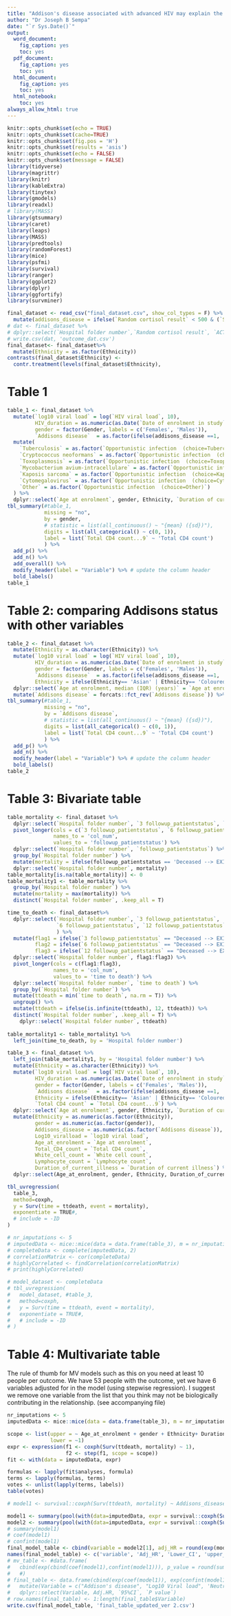 ```yaml
---
title: "Addison's disease associated with advanced HIV may explain the high mortality"
author: "Dr Joseph B Sempa"
date: "`r Sys.Date()`"
output:
  word_document:
    fig_caption: yes
    toc: yes
  pdf_document:
    fig_caption: yes
    toc: yes
  html_document:
    fig_caption: yes
    toc: yes
  html_notebook:
    toc: yes
always_allow_html: true
---
```


```r
knitr::opts_chunk$set(echo = TRUE)
knitr::opts_chunk$set(cache=TRUE)
knitr::opts_chunk$set(fig.pos = 'H')
knitr::opts_chunk$set(results = 'asis')
knitr::opts_chunk$set(echo = FALSE)
knitr::opts_chunk$set(message = FALSE)
library(tidyverse)
library(magrittr)
library(knitr)
library(kableExtra)
library(tinytex)
library(gmodels)
library(readxl)
# library(MASS)
library(gtsummary)
library(caret)
library(leaps)
library(MASS)
library(predtools)
library(randomForest)
library(mice)
library(psfmi)
library(survival)
library(ranger)
library(ggplot2)
library(dplyr)
library(ggfortify)
library(survminer)
```


```r
final_dataset <- read_csv("final_dataset.csv", show_col_types = F) %>%
  mutate(addisons_disease = ifelse(`Random cortisol result` < 500 & (`Synacthen: 30 minute cortisol result`< 550 & `ACTH result`> 13.9), 1, 0)) #%>%
# dat <- final_dataset %>%
# dplyr::select(`Hospital folder number`,`Random cortisol result`, `ACTH sample drawn`, `ACTH result`, `Synacthen: 0 minute cortisol result`, `Synacthen: 30 minute cortisol result`, addisons_disease)
# write.csv(dat, 'outcome_dat.csv')
final_dataset<- final_dataset%>%
  mutate(Ethnicity = as.factor(Ethnicity))
contrasts(final_dataset$Ethnicity) <- 
  contr.treatment(levels(final_dataset$Ethnicity),                                                    base = which(levels(final_dataset$Ethnicity) == 'Black African'))
```

# Table 1
```r
table_1 <- final_dataset %>%
  mutate(`log10 viral load` = log(`HIV viral load`, 10),
         HIV_duration = as.numeric(as.Date(`Date of enrolment in study`, format='%m/%d/%Y') - as.Date(`HIV, when diagnosed`, format='%m/%d/%Y')),
         gender = factor(Gender, labels = c('Females', 'Males')),
         `Addisons disease`  = as.factor(ifelse(addisons_disease ==1, 'yes', ifelse(addisons_disease ==0, 'no', '')))) %>%
  mutate(
    `Tuberculosis` = as.factor(`Opportunistic infection  (choice=Tuberculosis)`),
    `Cryptococcus neoformans` = as.factor(`Opportunistic infection  (choice=Cryptococcus neoformans)`),
    `Toxoplasmosis` = as.factor(`Opportunistic infection  (choice=Toxoplasmosis)`),
    `Mycobacterium avium-intracellulare` = as.factor(`Opportunistic infection  (choice=Mycobacterium avium-intracellulare)`),
    `Kaposis sarcoma` = as.factor(`Opportunistic infection  (choice=Kaposis sarcoma)`),
    `Cytomegalovirus` = as.factor(`Opportunistic infection  (choice=Cytomegalovirus)`),
    `Other` = as.factor(`Opportunistic infection  (choice=Other)`)
  ) %>%
  dplyr::select(`Age at enrolment`, gender, Ethnicity, `Duration of current illness`, `Opportunistic infection present`, `log10 viral load`, `Total CD4 count...9`, Sodium, Potassium, Haemoglobin, `White cell count`, `Lymphocyte count`, Neutrophils, `Addisons disease`, `Tuberculosis`, `Cryptococcus neoformans`, `Toxoplasmosis`, `Mycobacterium avium-intracellulare`, `Kaposis sarcoma`, `Cytomegalovirus`, `Other`) %>%
tbl_summary(#table_1,
            missing = "no",
            by = gender,
            # statistic = list(all_continuous() ~ "{mean} ({sd})"),
            digits = list(all_categorical() ~ c(0, 1)),
            label = list(`Total CD4 count...9` ~ 'Total CD4 count')
            ) %>%
  add_p() %>%
  add_n() %>%
  add_overall() %>%
  modify_header(label = "Variable") %>% # update the column header
  bold_labels()
table_1

```

# Table 2: comparing Addisons status with other variables
```r

table_2 <- final_dataset %>%
  mutate(Ethnicity = as.character(Ethnicity)) %>%
  mutate(`log10 viral load` = log(`HIV viral load`, 10),
         HIV_duration = as.numeric(as.Date(`Date of enrolment in study`, format='%m/%d/%Y') - as.Date(`HIV, when diagnosed`, format='%m/%d/%Y')),
         gender = factor(Gender, labels = c('Females', 'Males')),
         `Addisons disease`  = as.factor(ifelse(addisons_disease ==1, 'yes', ifelse(addisons_disease ==0, 'no', ''))),
         Ethnicity = ifelse(Ethnicity== 'Asian' | Ethnicity== 'Coloured' | Ethnicity== 'White', 'Other', Ethnicity)) %>%
  dplyr::select(`Age at enrolment, median (IQR) (years)` = `Age at enrolment`, `Gender, n(%)` = gender, `Ethnicity, n(%)` = Ethnicity, `Duration of current illness, median (IQR) (days)` = `Duration of current illness`, `Presence of an opportunistic infection` = `Opportunistic infection present`, `Viral load (log10 Copies/mL)` = `log10 viral load`, `Total CD4 count...9`, `Sodium mmol/L` = Sodium, `Potassium mmol/L` = Potassium, `Haemoglobin g/dL` = Haemoglobin, `White cell count X109` = `White cell count`, `Lymphocyte count X109` = `Lymphocyte count`, Neutrophils, `Addisons disease`) %>%
  mutate(`Addisons disease` = forcats::fct_rev(`Addisons disease`)) %>%
tbl_summary(#table_1,
            missing = "no",
            by = `Addisons disease`,
            # statistic = list(all_continuous() ~ "{mean} ({sd})"),
            digits = list(all_categorical() ~ c(0, 1)),
            label = list(`Total CD4 count...9` ~ 'Total CD4 count')
            ) %>%
  add_p() %>%
  add_n() %>%
  modify_header(label = "Variable") %>% # update the column header
  bold_labels()
table_2

```

# Table 3: Bivariate table

```r
table_mortality <- final_dataset %>%
  dplyr::select(`Hospital folder number`, `3 followup_patientstatus`, `6 followup_patientstatus`, `12 followup_patientstatus`) %>%
  pivot_longer(cols = c(`3 followup_patientstatus`, `6 followup_patientstatus`, `12 followup_patientstatus`),
               names_to = 'col_num',
               values_to = 'followup_patientstatus') %>%
  dplyr::select(`Hospital folder number`, `followup_patientstatus`) %>%
  group_by(`Hospital folder number`) %>%
  mutate(mortality = ifelse(followup_patientstatus == 'Deceased --> EXIT form', 1,ifelse(followup_patientstatus == 'Alive', 0, 0))) %>%
  dplyr::select(`Hospital folder number`, mortality)
table_mortality[is.na(table_mortality)] <- 0
table_mortality1 <- table_mortality %>% 
  group_by(`Hospital folder number`) %>%
  mutate(mortality = max(mortality)) %>%
  distinct(`Hospital folder number`, .keep_all = T) 

time_to_death <- final_dataset%>%
  dplyr::select(`Hospital folder number`, `3 followup_patientstatus`, 
                `6 followup_patientstatus`, `12 followup_patientstatus`
                ) %>%
  mutate(flag1 = ifelse(`3 followup_patientstatus` == "Deceased --> EXIT form", 3, NA),
         flag2 = ifelse(`6 followup_patientstatus` == "Deceased --> EXIT form", 6, NA),
         flag3 = ifelse(`12 followup_patientstatus` == "Deceased --> EXIT form", 12, NA)) %>%
  dplyr::select(`Hospital folder number`, flag1:flag3) %>%
  pivot_longer(cols = c(flag1:flag3),
               names_to = 'col_num',
               values_to = 'time to death') %>%
  dplyr::select(`Hospital folder number`, `time to death`) %>%
  group_by(`Hospital folder number`) %>%
  mutate(ttdeath = min(`time to death`, na.rm = T)) %>%
  ungroup() %>%
  mutate(ttdeath = ifelse(is.infinite(ttdeath), 12, ttdeath)) %>%
  distinct(`Hospital folder number`, .keep_all = T) %>%
    dplyr::select(`Hospital folder number`, ttdeath)
  
table_mortality1 <- table_mortality1 %>%
  left_join(time_to_death, by = 'Hospital folder number')

table_3 <- final_dataset %>%
  left_join(table_mortality1, by = 'Hospital folder number') %>%
  mutate(Ethnicity = as.character(Ethnicity)) %>%
  mutate(`log10 viral load` = log(`HIV viral load`, 10),
         HIV_duration = as.numeric(as.Date(`Date of enrolment in study`, format='%m/%d/%Y') - as.Date(`HIV, when diagnosed`, format='%m/%d/%Y')),
         gender = factor(Gender, labels = c('Females', 'Males')),
         `Addisons disease`  = as.factor(ifelse(addisons_disease ==1, 'yes', ifelse(addisons_disease ==0, 'no', ''))),
         Ethnicity = ifelse(Ethnicity== 'Asian' | Ethnicity== 'Coloured' | Ethnicity== 'White', 'Other', Ethnicity),
         `Total CD4 count` = `Total CD4 count...9`) %>%
  dplyr::select(`Age at enrolment`, gender, Ethnicity, `Duration of current illness`, `log10 viral load`, `Total CD4 count`, Sodium, Potassium, Haemoglobin, `White cell count`, `Lymphocyte count`, Neutrophils, `Addisons disease`, mortality, ttdeath) %>%
  mutate(Ethnicity = as.numeric(as.factor(Ethnicity)),
         gender = as.numeric(as.factor(gender)),
         Addisons_disease = as.numeric(as.factor(`Addisons disease`)),
         Log10_viralload = `log10 viral load`,
         Age_at_enrolment = `Age at enrolment`,
         Total_CD4_count = `Total CD4 count`,
         White_cell_count = `White cell count`,
         Lymphocyte_count = `Lymphocyte count`,
         Duration_of_current_illness = `Duration of current illness`) %>%
  dplyr::select(Age_at_enrolment, gender, Ethnicity, Duration_of_current_illness, Log10_viralload, Total_CD4_count, Sodium, Potassium, Haemoglobin, White_cell_count, Lymphocyte_count, Neutrophils, Addisons_disease, mortality, ttdeath)

tbl_uvregression(
  table_3,
  method=coxph,
  y = Surv(time = ttdeath, event = mortality),
  exponentiate = TRUE#,
  # include = -ID
)
```


```r
# nr_imputations <- 5
# imputedData <- mice::mice(data = data.frame(table_3), m = nr_imputations, maxit = 20, meth = 'pmm', seed = 33)
# completeData <- complete(imputedData, 2)
# correlationMatrix <- cor(completeData)
# highlyCorrelated <- findCorrelation(correlationMatrix)
# print(highlyCorrelated)

# model_dataset <- completeData
# tbl_uvregression(
#   model_dataset, #table_3,
#   method=coxph,
#   y = Surv(time = ttdeath, event = mortality),
#   exponentiate = TRUE#,
#   # include = -ID
# )
```

# Table 4: Multivariate table

The rule of thumb for MV models such as this on you need at least 10 people per outcome. We have 53 people with the outcome, yet we have 6 variables adjusted for in the model (using stepwise regression). I suggest we remove one variable from the list that you think may not be biologically contributing in the relationship. (see accompanying file)

```r
nr_imputations <- 5
imputedData <- mice::mice(data = data.frame(table_3), m = nr_imputations, maxit = 20, meth = 'pmm', seed = 33)

scope <- list(upper = ~ Age_at_enrolment + gender + Ethnicity+ Duration_of_current_illness + Log10_viralload + Total_CD4_count+ Sodium + Potassium + Haemoglobin + White_cell_count + Lymphocyte_count+ Neutrophils + Addisons_disease,
              lower = ~1)
expr <- expression(f1 <- coxph(Surv(ttdeath, mortality) ~ 1),
                   f2 <- step(f1, scope = scope))
fit <- with(data = imputedData, expr)

formulas <- lapply(fit$analyses, formula)
terms <- lapply(formulas, terms)
votes <- unlist(lapply(terms, labels))
table(votes)

# model1 <- survival::coxph(Surv(ttdeath, mortality) ~ Addisons_disease + Log10_viralload + Neutrophils + Lymphocyte_count + Potassium, data = model_dataset) # + gender

model1 <- summary(pool(with(data=imputedData, expr = survival::coxph(Surv(ttdeath, mortality) ~ Addisons_disease + Log10_viralload + Lymphocyte_count + Potassium + Ethnicity))))
model2 <- summary(pool(with(data=imputedData, expr = survival::coxph(Surv(ttdeath, mortality) ~ Addisons_disease + Log10_viralload + Lymphocyte_count + Potassium + gender))))
# summary(model1)
# coef(model1)
# confint(model1)
final_model_table <- cbind(variable = model2[1], adj_HR = round(exp(model2[2]), 3), l_ci = round(exp(model2[2] - 1.96 * model2[3]), 4), u_ci = round(exp(model2[2] + 1.96 * model2[3]), 4), round(model2[6], 5))
names(final_model_table) <- c('variable', 'Adj_HR', 'Lower_CI', 'upper_CI', 'P value')
# mv_table <- #data.frame(
#   cbind(exp(cbind(coef(model1),confint(model1))), p_value = round(summary(model1)$coefficients[,5], 4))
#   #)
# final_table <- data.frame(cbind(exp(coef(model1)), exp(confint(model1)), summary(model1)$coefficients[, 5])) %>%
#   mutate(Variable = c("Addison's disease", "Log10 Viral load", 'Neutrophils', 'Lymphocyte count', 'Potassium'), Adj.HR = round(V1,3), `95%CI` = paste('(', round(`X2.5..`, 5), ', ', round(`X97.5..`, 5), ')', sep = ''), `P value` = V4) %>% #, 'gender'
#   dplyr::select(Variable, Adj.HR, `95%CI`, `P value`)
# row.names(final_table) <- 1:length(final_table$Variable)
write.csv(final_model_table, 'final_table_updated_ver 2.csv')
```
